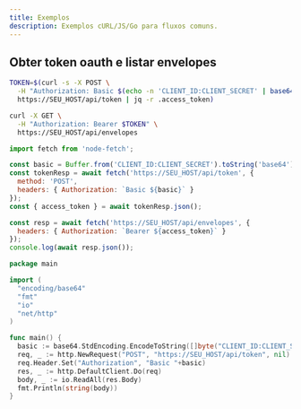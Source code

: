```yaml
---
title: Exemplos
description: Exemplos cURL/JS/Go para fluxos comuns.
---
```


## Obter token oauth e listar envelopes

<CodeGroup>

```bash cURL
TOKEN=$(curl -s -X POST \
  -H "Authorization: Basic $(echo -n 'CLIENT_ID:CLIENT_SECRET' | base64)" \
  https://SEU_HOST/api/token | jq -r .access_token)

curl -X GET \
  -H "Authorization: Bearer $TOKEN" \
  https://SEU_HOST/api/envelopes
```

```javascript Node.js
import fetch from 'node-fetch';

const basic = Buffer.from('CLIENT_ID:CLIENT_SECRET').toString('base64');
const tokenResp = await fetch('https://SEU_HOST/api/token', {
  method: 'POST',
  headers: { Authorization: `Basic ${basic}` }
});
const { access_token } = await tokenResp.json();

const resp = await fetch('https://SEU_HOST/api/envelopes', {
  headers: { Authorization: `Bearer ${access_token}` }
});
console.log(await resp.json());
```

```go Go
package main

import (
  "encoding/base64"
  "fmt"
  "io"
  "net/http"
)

func main() {
  basic := base64.StdEncoding.EncodeToString([]byte("CLIENT_ID:CLIENT_SECRET"))
  req, _ := http.NewRequest("POST", "https://SEU_HOST/api/token", nil)
  req.Header.Set("Authorization", "Basic "+basic)
  res, _ := http.DefaultClient.Do(req)
  body, _ := io.ReadAll(res.Body)
  fmt.Println(string(body))
}
```

</CodeGroup>


